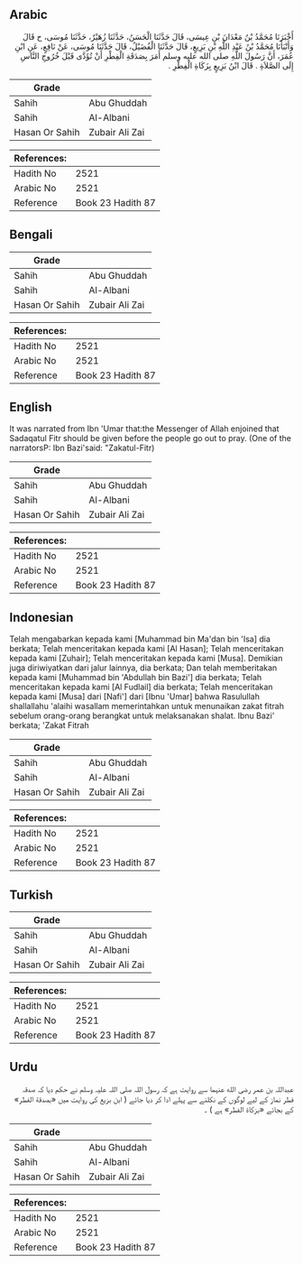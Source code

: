 ## Arabic


<div dir="rtl" lang="ar" style={{fontSize:'larger',backgroundColor:'#f8f9fa',padding:20}}>
أَخْبَرَنَا مُحَمَّدُ بْنُ مَعْدَانَ بْنِ عِيسَى، قَالَ حَدَّثَنَا الْحَسَنُ، حَدَّثَنَا زُهَيْرٌ، حَدَّثَنَا مُوسَى، ح قَالَ وَأَنْبَأَنَا مُحَمَّدُ بْنُ عَبْدِ اللَّهِ بْنِ بَزِيعٍ، قَالَ حَدَّثَنَا الْفُضَيْلُ، قَالَ حَدَّثَنَا مُوسَى، عَنْ نَافِعٍ، عَنِ ابْنِ عُمَرَ، أَنَّ رَسُولَ اللَّهِ صلى الله عليه وسلم أَمَرَ بِصَدَقَةِ الْفِطْرِ أَنْ تُؤَدَّى قَبْلَ خُرُوجِ النَّاسِ إِلَى الصَّلاَةِ ‏.‏ قَالَ ابْنُ بَزِيعٍ بِزَكَاةِ الْفِطْرِ ‏.‏
</div>
<div style={{backgroundColor:'#f8f9fa',padding:20, marginBottom: 10}}><table> <thead> <tr> <th>Grade</th> <th></th> </tr> </thead> <tbody> <tr><td>Sahih</td><td>Abu Ghuddah</td></tr><tr><td>Sahih</td><td>Al-Albani</td></tr><tr><td>Hasan Or Sahih</td><td>Zubair Ali Zai</td></tr></tbody></table><table> <thead> <tr> <th>References:</th> <th></th> </tr> </thead> <tbody><tr><td>Hadith No</td><td>2521</td></tr><tr><td>Arabic No</td><td>2521</td></tr><tr><td>Reference</td><td>Book 23 Hadith 87</td></tr></tbody></table></div>

## Bengali


<div dir="ltr" lang="bn" style={{fontSize:'larger',backgroundColor:'#f8f9fa',padding:20}}>

</div>
<div style={{backgroundColor:'#f8f9fa',padding:20, marginBottom: 10}}><table> <thead> <tr> <th>Grade</th> <th></th> </tr> </thead> <tbody> <tr><td>Sahih</td><td>Abu Ghuddah</td></tr><tr><td>Sahih</td><td>Al-Albani</td></tr><tr><td>Hasan Or Sahih</td><td>Zubair Ali Zai</td></tr></tbody></table><table> <thead> <tr> <th>References:</th> <th></th> </tr> </thead> <tbody><tr><td>Hadith No</td><td>2521</td></tr><tr><td>Arabic No</td><td>2521</td></tr><tr><td>Reference</td><td>Book 23 Hadith 87</td></tr></tbody></table></div>

## English


<div dir="ltr" lang="en" style={{fontSize:'larger',backgroundColor:'#f8f9fa',padding:20}}>
It was narrated from Ibn 'Umar that:the Messenger of Allah enjoined that Sadaqatul Fitr should be given before the people go out to pray. (One of the narratorsP: Ibn Bazi'said: "Zakatul-Fitr)
</div>
<div style={{backgroundColor:'#f8f9fa',padding:20, marginBottom: 10}}><table> <thead> <tr> <th>Grade</th> <th></th> </tr> </thead> <tbody> <tr><td>Sahih</td><td>Abu Ghuddah</td></tr><tr><td>Sahih</td><td>Al-Albani</td></tr><tr><td>Hasan Or Sahih</td><td>Zubair Ali Zai</td></tr></tbody></table><table> <thead> <tr> <th>References:</th> <th></th> </tr> </thead> <tbody><tr><td>Hadith No</td><td>2521</td></tr><tr><td>Arabic No</td><td>2521</td></tr><tr><td>Reference</td><td>Book 23 Hadith 87</td></tr></tbody></table></div>

## Indonesian


<div dir="ltr" lang="id" style={{fontSize:'larger',backgroundColor:'#f8f9fa',padding:20}}>
Telah mengabarkan kepada kami [Muhammad bin Ma'dan bin 'Isa] dia berkata; Telah menceritakan kepada kami [Al Hasan]; Telah menceritakan kepada kami [Zuhair]; Telah menceritakan kepada kami [Musa]. Demikian juga diriwiyatkan dari jalur lainnya, dia berkata; Dan telah memberitakan kepada kami [Muhammad bin 'Abdullah bin Bazi'] dia berkata; Telah menceritakan kepada kami [Al Fudlail] dia berkata; Telah menceritakan kepada kami [Musa] dari [Nafi'] dari [Ibnu 'Umar] bahwa Rasulullah shallallahu 'alaihi wasallam memerintahkan untuk menunaikan zakat fitrah sebelum orang-orang berangkat untuk melaksanakan shalat. Ibnu Bazi' berkata; 'Zakat Fitrah
</div>
<div style={{backgroundColor:'#f8f9fa',padding:20, marginBottom: 10}}><table> <thead> <tr> <th>Grade</th> <th></th> </tr> </thead> <tbody> <tr><td>Sahih</td><td>Abu Ghuddah</td></tr><tr><td>Sahih</td><td>Al-Albani</td></tr><tr><td>Hasan Or Sahih</td><td>Zubair Ali Zai</td></tr></tbody></table><table> <thead> <tr> <th>References:</th> <th></th> </tr> </thead> <tbody><tr><td>Hadith No</td><td>2521</td></tr><tr><td>Arabic No</td><td>2521</td></tr><tr><td>Reference</td><td>Book 23 Hadith 87</td></tr></tbody></table></div>

## Turkish


<div dir="ltr" lang="tr" style={{fontSize:'larger',backgroundColor:'#f8f9fa',padding:20}}>

</div>
<div style={{backgroundColor:'#f8f9fa',padding:20, marginBottom: 10}}><table> <thead> <tr> <th>Grade</th> <th></th> </tr> </thead> <tbody> <tr><td>Sahih</td><td>Abu Ghuddah</td></tr><tr><td>Sahih</td><td>Al-Albani</td></tr><tr><td>Hasan Or Sahih</td><td>Zubair Ali Zai</td></tr></tbody></table><table> <thead> <tr> <th>References:</th> <th></th> </tr> </thead> <tbody><tr><td>Hadith No</td><td>2521</td></tr><tr><td>Arabic No</td><td>2521</td></tr><tr><td>Reference</td><td>Book 23 Hadith 87</td></tr></tbody></table></div>

## Urdu


<div dir="rtl" lang="ur" style={{fontSize:'larger',backgroundColor:'#f8f9fa',padding:20}}>
عبداللہ بن عمر رضی الله عنہما سے روایت ہے کہ رسول اللہ صلی اللہ علیہ وسلم نے حکم دیا کہ صدقہ فطر نماز کے لیے لوگوں کے نکلنے سے پہلے ادا کر دیا جائے ( ابن بزیع کی روایت میں «بصدقة الفطر» کے بجائے «بزكاة الفطر» ہے ) ۔
</div>
<div style={{backgroundColor:'#f8f9fa',padding:20, marginBottom: 10}}><table> <thead> <tr> <th>Grade</th> <th></th> </tr> </thead> <tbody> <tr><td>Sahih</td><td>Abu Ghuddah</td></tr><tr><td>Sahih</td><td>Al-Albani</td></tr><tr><td>Hasan Or Sahih</td><td>Zubair Ali Zai</td></tr></tbody></table><table> <thead> <tr> <th>References:</th> <th></th> </tr> </thead> <tbody><tr><td>Hadith No</td><td>2521</td></tr><tr><td>Arabic No</td><td>2521</td></tr><tr><td>Reference</td><td>Book 23 Hadith 87</td></tr></tbody></table></div>